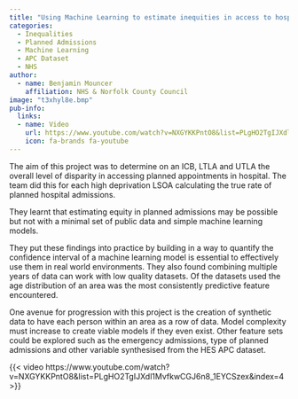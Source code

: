 ```yaml
---
title: "Using Machine Learning to estimate inequities in access to hospital procedures"
categories:
  - Inequalities
  - Planned Admissions
  - Machine Learning
  - APC Dataset
  - NHS
author:
  - name: Benjamin Mouncer
    affiliation: NHS & Norfolk County Council
image: "t3xhyl8e.bmp"
pub-info:
  links:
  - name: Video
    url: https://www.youtube.com/watch?v=NXGYKKPntO8&list=PLgHO2TgIJXdl1MvfkwCGJ6n8_1EYCSzex&index=4
    icon: fa-brands fa-youtube
---
```


The aim of this project was to determine on an ICB, LTLA and UTLA the overall level of disparity in accessing planned appointments in hospital. The team did this for each high deprivation LSOA calculating the true rate of planned hospital admissions.

They learnt that estimating equity in planned admissions may be possible but not with a minimal set of public data and simple machine learning models.

They put these findings into practice by building in a way to quantify the confidence interval of a machine learning model is essential to effectively use them in real world environments. They also found combining multiple years of data can work with low quality datasets. Of the datasets used the age distribution of an area was the most consistently predictive feature encountered.

One avenue for progression with this project is the creation of synthetic data to have each person within an area as a row of data. Model complexity must increase to create viable models if they even exist. Other feature sets could be explored such as the emergency admissions, type of planned admissions and other variable synthesised from the HES APC dataset.

{{< video https://www.youtube.com/watch?v=NXGYKKPntO8&list=PLgHO2TgIJXdl1MvfkwCGJ6n8_1EYCSzex&index=4 >}}
